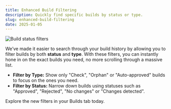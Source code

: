 ```yaml
---
title: Enhanced Build Filtering
description: Quickly find specific builds by status or type.
slug: enhanced-build-filtering
date: 2025-01-05
---
```


![Build status filters](/assets/changelogs/build-filters/build-status-filters.jpg)

We’ve made it easier to search through your build history by allowing you to filter builds by both **status** and **type**. With these filters, you can instantly hone in on the exact builds you need, no more scrolling through a massive list.

- **Filter by Type:** Show only "Check", "Orphan" or "Auto-approved" builds to focus on the ones you need.
- **Filter by Status:** Narrow down builds using statuses such as "Approved", "Rejected", "No changes" or "Changes detected".

Explore the new filters in your Builds tab today.
